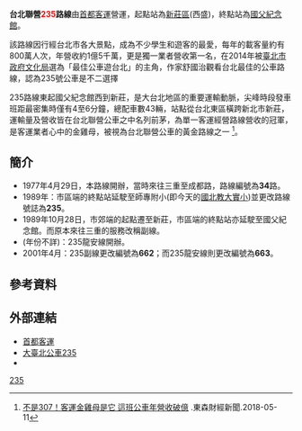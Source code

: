 {{Infobox Bus Route
| number =[[File:標誌(小)mark(S).jpg|18px]] 聯營公車 <span style="color:red;">235</span> 路線 <br/> Taipei Associated bus <span style="color:red;">235</span> Line
| image =[[File:325FZ_235.jpg|350px]][[File:CapitalBus_076FU_left.jpg|350px]][[File:155FL_235(2).JPG|350px]]
| bgcolor = white
| fontcolor = red
| system = [[台北聯營公車|臺北聯營]]
| manager = 臺北市公共運輸處
| operator = [[首都客運|首都客運]]
| garage = 新莊二站
| garage1 =
| vehicle =
| start = 新莊
| via = {{BS-map
|title=台北聯營公車235路站牌
|legend=0
|lua=1
|collapse = yes
|map=
KBHFa~~'''調度站新莊二站'''
BHF~~西盛
BHF~~東方之星
BHF~~西盛館
BHF~~家騏新天地
BHF~~正豐
BHF~~大唐江山
BHF~~台灣通用
BHF~~光華街口
BHF~~新寶社區
BHF~~光-{明里}-
BHF~~光華國小
BHF~~福祿新城一
BHF~~福祿新城二
BHF~~民安陸橋
BHF~~民安路
BHF~~後港社區
BHF~~建福路口
BHF~~宏泰社區
BHF~~三洋
BHF~~營盤口
BHF~~{{rint|tw|trtc}}[[輔大站|捷運輔大站]]
BHF~~盲人重建院
BHF~~海-{山里}-
BHF~~新泰路口
BHF~~{{rint|tw|trtc}}[[新莊站_(新北市)|捷運-{新莊}-站]](新莊郵局)
uBHF(R)f~~[[新北市新莊區新莊國民小學|新莊國小]]
uBHF(R)f~~[[新莊保元宮|保元宮]]
uBHF(L)g~~[[新莊地藏庵|大眾廟]]
BHF~~{{rint|tw|trtc}}[[頭前庄站|捷運頭前庄站]]
BHF~~[[頭前|頭前]]
BHF~~[[新北市私立金陵女子高級中學|金陵女中]]
BHF~~中興街口
BHF~~{{rint|tw|trtc}}[[先嗇宮站|捷運先嗇宮站]]
BHF~~[[先嗇宮|五谷王廟]]
hKRZWae~~
BHF~~重新大橋
WASSERq\WASSERq\hKRZWae!~GRZq\WASSERq\~~ ~~ ~~ ~~[[淡水河|淡水河]] [[新北市|新北市]]、[[臺北市|臺北市]]交界
uBS2+l\uBS2+r
西門國小([[國立臺灣大學醫學院附設醫院台大醫院|臺大醫院]]北護分院)! !uBHF(R)g\uBHF(L)f~~西門國小
[[國立臺北護理健康大學|臺北護理健康大學]]! !uBHF(R)g\uBHF(L)f~~西門市場(成都)（{{rint|tw|trtc}}[[西門站_(臺北捷運)|捷運西門站]]）
內江街! !uBHF(R)g\uBHF(L)f~~衡陽路
uBS2l\uBS2r
uBHF(R)g~~西門市場(漢中)
uBHF(R)g~~[[臺北市|臺北市]]憲兵隊
uBHF(R)g~~[[東吳大學|東吳大學]]城中校區
BHF~~[[臺北市立第一女子高級中學|一女中]](貴陽)
BHF~~[[臺北市立第一女子高級中學|一女中]](公園)
BHF~~[[臺北市立大學附設實驗國民小學|市立大學附小]]
BHF~~[[中華民國財政部|財政大樓]]
BHF~~南昌路
BHF~~[[臺北市立聯合醫院|聯合醫院婦幼院區一]]
BHF~~南昌公園
BHF~~{{rint|tw|trtc}}[[古亭站|捷運古亭站]](和平)
BHF~~[[國立臺灣師範大學|師大]]
BHF~~[[國立臺灣師範大學|師大]]綜合大樓
BHF~~溫州街口
BHF~~[[大安森林公園|大安森林公園]]
BHF~~[[臺北市立龍門國民中學|龍門國中]](和平)
BHF(L)f~~國北教大實小
BHF~~復興南路口（{{rint|tw|trtc}}[[科技大樓站|捷運科技大樓站]]）
BHF~~[[國立臺北教育大學|國立臺北教育大學]]
BHF~~臥龍街
BHF(L)f~~安和路口
BHF~~全安里
BHF~~[[臺北市私立立人國際國民中小學|立人國際國中小學]]
BHF~~文昌街口
BHF~~{{rint|tw|trtc}}[[信義安和站|捷運信義安和站]](安和)
BS2+l\BS2+r
[[臺北市立仁愛國民中學|仁愛國中]]! !BHF(R)g\BHF(L)f~~仁愛國小
敦化安和路口! !BHF(R)g\BHF(L)f~~仁愛安和路口
{{rint|tw|trtc}}[[忠孝敦化站|捷運忠孝敦化站]]! !BHF(R)g\BHF(L)f~~仁愛國泰醫院
阿波羅大廈! !BHF(R)g\BHF(L)f~~仁愛延吉街口
[[交通部觀光局|觀光局]]! !BHF(R)f\BHF(L)g~~'''[[國立國父紀念館|國父紀念館]]'''
STRl\STRr
}}
| via1 = 
| end = [[國立國父紀念館|國父紀念館]]
| length =
| level = 平日：05:15～22:30<br>例假日：05:30～22:30
| level1 =
| frequency = 平日：尖峰4～6分鐘，離峰5～10分鐘<br>例假日：10～15分鐘(21:50過後 21:55 22:10 22:30)
| frequency1 =
| time =
| fare = 臺北聯營兩段票
| section_fare_1 = 西門國小(臺大醫院北護分院)
| section_fare_buffer_1 =[[東吳大學|東吳大學]]城中校區
| section_fare_2 = 衡陽路
| section_fare_buffer_2 =西門國小 
| other_route =
| compete =
}}
'''台北聯營<font color="red">235</font>路線'''由[[首都客運|首都客運]]營運，起點站為[[新莊區|新莊區]](西盛)，終點站為[[國立國父紀念館|國父紀念館]]。

該路線因行經台北市各大景點，成為不少學生和遊客的最愛，每年的載客量約有800萬人次，年營收約1億5千萬，更是獨一業者營收第一名，在2014年被[[台北市文化局|臺北市政府文化局]]選為「最佳公車遊台北」的主角，作家舒國治觀看台北最佳的公車路線，認為235號公車是不二選擇

235路線東起國父紀念館西到新莊，是大台北地區的重要運輸動脈，尖峰時段發車班距最密集時僅有4至6分鐘，總配車數43輛，站點從台北東區橫跨新北市新莊，運輸量及營收皆在台北聯營公車之中名列前茅，為單一客運經營路線營收的冠軍，是客運業者心中的金雞母，被視為台北聯營公車的黃金路線之一
<ref>[https://fnc.ebc.net.tw/FncNews/Content/37359 不是307！客運金雞母是它 這班公車年營收破億] {{Wayback|url=https://fnc.ebc.net.tw/FncNews/Content/37359 |date=20181013133108 }}.東森財經新聞.2018-05-11</ref>。

==簡介==
*1977年4月29日，本路線開辦，當時來往三重至成都路，路線編號為'''34'''路。
*1989年：市區端的終點站延駛至師專附小(即今天的[[國北教大實小|國北教大實小]])並更改路線號誌為'''235'''。
*1989年10月28日，市郊端的起點遷至新莊，市區端的終點站亦延駛至國父紀念館。而原本來往三重的服務改稱副線。
*(年份不詳)：235龍安線開辦。
*2001年4月：235副線更改編號為'''662'''；而235龍安線則更改編號為'''663'''。

==參考資料==
{{reflist}}

==外部連結==
*[http://www.capital-bus.com.tw/ 首都客運]{{Wayback|url=http://www.capital-bus.com.tw/ |date=20060820175042 }}
*[https://ebus.gov.taipei/EBus/VsSimpleMap?gb=0&routeid=0100023500 大臺北公車235] {{Wayback|url=https://ebus.gov.taipei/EBus/VsSimpleMap?gb=0&routeid=0100023500 |date=20201031161958 }}
*{{facebook|TransTaipei|暢行台北公車客運資訊站}}

{{台北聯營公車路線}}
{{台北聯營公車}}
[[Category:台北聯營公車路線|235]]